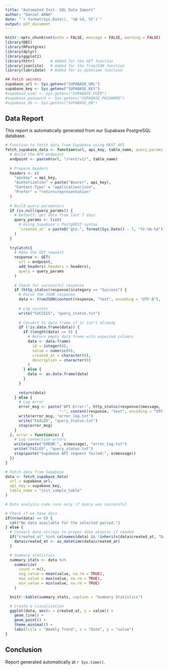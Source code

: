 ```yaml
---
title: "Automated Init- SQL Data Import"
author: "Daniel AMAH"
date: "`r format(Sys.Date(), '%B %d, %Y')`"
output: pdf_document
---
```


```r
knitr::opts_chunk$set(echo = FALSE, message = FALSE, warning = FALSE)
library(DBI)
library(RPostgres)
library(dplyr)
library(ggplot2)
library(httr)       # Added for the GET function
library(jsonlite)   # Added for the fromJSON function
library(lubridate)  # Added for as_datetime function

## Fetch secrets
supabase_url <- Sys.getenv("SUPABASE_URL")
supabase_key <- Sys.getenv("SUPABASE_KEY")
#supabase_user <- Sys.getenv("SUPABASE_USER")
#supabase_password <- Sys.getenv("SUPABASE_PASSWORD")
#supabase_db <- Sys.getenv("SUPABASE_DB")
```

## Data Report


This report is automatically generated from our Supabase PostgreSQL database.

```r
# Function to fetch data from Supabase using REST API
fetch_supabase_data <- function(url, api_key, table_name, query_params = NULL) {
  # Build the API endpoint
  endpoint <- paste0(url, "/rest/v1/", table_name)
  
  # Prepare headers
  headers <- c(
    "apikey" = api_key,
    "Authorization" = paste("Bearer", api_key),
    "Content-Type" = "application/json",
    "Prefer" = "return=representation"
  )
  
  # Build query parameters
  if (is.null(query_params)) {
    # Default: get data from last 7 days
    query_params <- list(
      # Using Supabase's PostgREST syntax
      `created_at` = paste0("gte.", format(Sys.Date() - 7, "%Y-%m-%d"))
    )
  }
  
  tryCatch({
    # Make the GET request
    response <- GET(
      url = endpoint,
      add_headers(.headers = headers),
      query = query_params
    )
    
    # Check for successful response
    if (http_status(response)$category == "Success") {
      # Parse the JSON response
      data <- fromJSON(content(response, "text", encoding = "UTF-8"), flatten = TRUE)
      
      # Log success
      write("SUCCESS", "query_status.txt")
      
      # Convert to data frame if it isn't already
      if (!is.data.frame(data)) {
        if (length(data) == 0) {
          # Return empty data frame with expected columns
          data <- data.frame(
            id = integer(0),
            value = numeric(0),
            created_at = character(0),
            description = character(0)
          )
        } else {
          data <- as.data.frame(data)
        }
      }
      
      return(data)
    } else {
      # Log error
      error_msg <- paste("API Error:", http_status(response)$message, 
                        "-", content(response, "text", encoding = "UTF-8"))
      write(error_msg, "error_log.txt")
      write("FAILED", "query_status.txt")
      stop(error_msg)
    }
  }, error = function(e) {
    # Log connection errors
    write(paste("ERROR:", e$message), "error_log.txt")
    write("FAILED", "query_status.txt")
    stop(paste("Supabase API request failed:", e$message))
  })
}

# Fetch data from Supabase
data <- fetch_supabase_data(
  url = supabase_url,
  api_key = supabase_key,
  table_name = "init_sample_table"
)
```


```r
# Data analysis code runs only if query was successful

# Check if we have data
if(nrow(data) == 0) {
  cat("No data available for the selected period.")
} else {
  # Convert date strings to proper date objects if needed
  if("created_at" %in% colnames(data) && !inherits(data$created_at, "Date")) {
    data$created_at <- as_datetime(data$created_at)
  }

  # Summary statistics
  summary_stats <- data %>%
    summarize(
      count = n(),
      avg_value = mean(value, na.rm = TRUE),
      max_value = max(value, na.rm = TRUE),
      min_value = min(value, na.rm = TRUE)
    )

  knitr::kable(summary_stats, caption = "Summary Statistics")

  # Create a visualization
  ggplot(data, aes(x = created_at, y = value)) +
    geom_line() +
    geom_point() +
    theme_minimal() +
    labs(title = "Weekly Trend", x = "Date", y = "value")
}
```


## Conclusion

Report generated automatically at `r Sys.time()`.